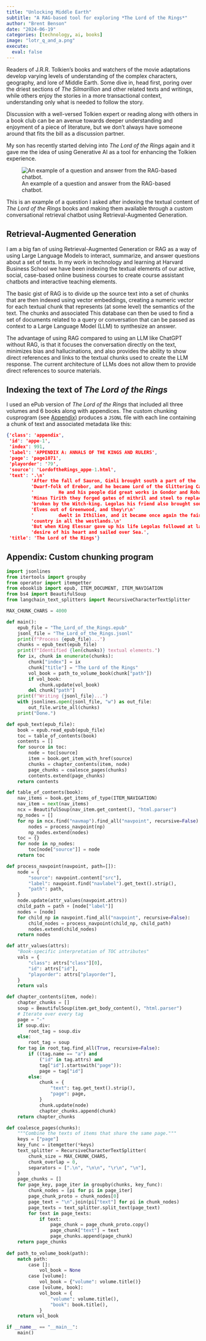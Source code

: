 ```yaml
---
title: "Unlocking Middle Earth"
subtitle: "A RAG-based tool for exploring *The Lord of the Rings*"
author: "Brent Benson"
date: "2024-06-19"
categories: [technology, ai, books]
image: "lotr_q_and_a.png"
execute:
  eval: false
---
```


Readers of J.R.R. Tolkien's books and watchers of the movie
adaptations develop varying levels of understanding of the complex
characters, geography, and lore of Middle Earth. Some dive in, head
first, poring over the driest sections of *The Silmarillion* and other
related texts and writings, while others enjoy the stories in a more
transactional context, understanding only what is needed to follow the
story.

Discussion with a well-versed Tolkien expert or reading along with
others in a book club can be an avenue towards deeper understanding
and enjoyment of a piece of literature, but we don't always have
someone around that fits the bill as a discussion partner.

My son has recently started delving into *The Lord of the Rings* again
and it gave me the idea of using Generative AI as a tool for enhancing
the Tolkien experience.

![An example of a question and answer from the RAG-based chatbot.](lotr_q_and_a.png)

This is an example of a question I asked after indexing the textual
content of *The Lord of the Rings* books and making them available
through a custom conversational retrieval chatbot using
Retrieval-Augmented Generation.

## Retrieval-Augmented Generation

I am a big fan of using Retrieval-Augmented Generation or RAG as a way
of using Large Language Models to interact, summarize, and answer
questions about a set of texts. In my work in technology and learning
at Harvard Business School we have been indexing the textual elements
of our active, social, case-based online business courses to create
course assistant chatbots and interactive teaching elements.

The basic gist of RAG is to divide up the source text into a set of
chunks that are then indexed using vector embeddings, creating a
numeric vector for each textual chunk that represents (at some level)
the semantics of the text. The chunks and associated This database can
then be used to find a set of documents related to a query or
conversation that can be passed as context to a Large Language Model
(LLM) to synthesize an answer.

The advantage of using RAG compared to using an LLM like ChatGPT
without RAG, is that it focuses the conversation directly on the text,
minimizes bias and hallucinations, and also provides the ability to
show direct references and links to the textual chunks used to create
the LLM response. The current architecture of LLMs does not allow them
to provide direct references to source materials.

## Indexing the text of *The Lord of the Rings*

I used an ePub version of *The Lord of the Rings* that included all
three volumes and 6 books along with appendices. The custom chunking
cusprogram (see <a href="#sec-chunking"
class="quarto-xref">Appendix</a>) produces a `JSONL` file with each
line containing a chunk of text and associated metadata like this:

```json
{'class': 'appendix',
 'id': 'appe-1',
 'index': 991,
 'label': 'APPENDIX A: ANNALS OF THE KINGS AND RULERS',
 'page': 'page1071',
 'playorder': '79',
 'source': 'LordoftheRings_appe-1.html',
 'text': '.\n'
         'After the fall of Sauron, Gimli brought south a part of the '
         'Dwarf-folk of Erebor, and he became Lord of the Glittering Caves.\r\n'
         '         He and his people did great works in Gondor and Rohan. For '
         'Minas Tirith they forged gates of mithril and steel to replace those '
         'broken by the Witch-king. Legolas his friend also brought south '
         'Elves out of Greenwood, and they\r\n'
         '         dwelt in Ithilien, and it became once again the fairest '
         'country in all the westlands.\n'
         'But when King Elessar gave up his life Legolas followed at last the '
         'desire of his heart and sailed over Sea.',
 'title': 'The Lord of the Rings'}
```

## Appendix: Custom chunking program {#sec-chunking}

```python
import jsonlines
from itertools import groupby
from operator import itemgetter
from ebooklib import epub, ITEM_DOCUMENT, ITEM_NAVIGATION
from bs4 import BeautifulSoup
from langchain_text_splitters import RecursiveCharacterTextSplitter

MAX_CHUNK_CHARS = 4000

def main():
    epub_file = "The_Lord_of_the_Rings.epub"
    jsonl_file = "The_Lord_of_the_Rings.jsonl"
    print(f"Process {epub_file}...")
    chunks = epub_text(epub_file)
    print(f"Identified {len(chunks)} textual elements.")
    for ix, chunk in enumerate(chunks):
        chunk["index"] = ix
        chunk["title"] = "The Lord of the Rings"
        vol_book = path_to_volume_book(chunk["path"])
        if vol_book:
            chunk.update(vol_book)
        del chunk["path"]
    print(f"Writing {jsonl_file}...")
    with jsonlines.open(jsonl_file, "w") as out_file:
        out_file.write_all(chunks)
    print("Done.")

def epub_text(epub_file):
    book = epub.read_epub(epub_file)
    toc = table_of_contents(book)
    contents = []
    for source in toc:
        node = toc[source]
        item = book.get_item_with_href(source)
        chunks = chapter_contents(item, node)
        page_chunks = coalesce_pages(chunks)
        contents.extend(page_chunks)
    return contents

def table_of_contents(book):
    nav_items = book.get_items_of_type(ITEM_NAVIGATION)
    nav_item = next(nav_items)
    ncx = BeautifulSoup(nav_item.get_content(), "html.parser")
    np_nodes = []
    for np in ncx.find("navmap").find_all("navpoint", recursive=False):
        nodes = process_navpoint(np)
        np_nodes.extend(nodes)
    toc = {}
    for node in np_nodes:
        toc[node["source"]] = node
    return toc

def process_navpoint(navpoint, path=[]):
    node = {
        "source": navpoint.content["src"],
        "label": navpoint.find("navlabel").get_text().strip(),
        "path": path,
    }
    node.update(attr_values(navpoint.attrs))
    child_path = path + [node["label"]]
    nodes = [node]
    for child_np in navpoint.find_all("navpoint", recursive=False):
        child_nodes = process_navpoint(child_np, child_path)
        nodes.extend(child_nodes)
    return nodes

def attr_values(attrs):
    "Book-specific interpretation of TOC attributes"
    vals = {
        "class": attrs["class"][0],
        "id": attrs["id"],
        "playorder": attrs["playorder"],
    }
    return vals

def chapter_contents(item, node):
    chapter_chunks = []
    soup = BeautifulSoup(item.get_body_content(), "html.parser")
    # Iterate over every tag
    page = "-"
    if soup.div:
        root_tag = soup.div
    else:
        root_tag = soup
    for tag in root_tag.find_all(True, recursive=False):
        if ((tag.name == "a") and
            ("id" in tag.attrs) and
            tag["id"].startswith("page")):
            page = tag["id"]
        else:
            chunk = {
                "text": tag.get_text().strip(),
                "page": page,
            }
            chunk.update(node)
            chapter_chunks.append(chunk)
    return chapter_chunks

def coalesce_pages(chunks):
    """Combine the texts of items that share the same page."""
    keys = ["page"]
    key_func = itemgetter(*keys)
    text_splitter = RecursiveCharacterTextSplitter(
        chunk_size = MAX_CHUNK_CHARS,
        chunk_overlap = 0,
        separators = [".\n", "\n\n", "\r\n", "\n"], 
    )
    page_chunks = []
    for page_key, page_iter in groupby(chunks, key_func):
        chunk_nodes = [pi for pi in page_iter]
        page_chunk_proto = chunk_nodes[0]
        page_text = "\n".join(pi["text"] for pi in chunk_nodes)
        page_texts = text_splitter.split_text(page_text)
        for text in page_texts:
            if text:
                page_chunk = page_chunk_proto.copy()
                page_chunk["text"] = text
                page_chunks.append(page_chunk)
    return page_chunks
    
def path_to_volume_book(path):
    match path:
        case []:
            vol_book = None
        case [volume]:
            vol_book = {"volume": volume.title()}
        case [volume, book]:
            vol_book = {
                "volume": volume.title(),
                "book": book.title(),
            }
    return vol_book

if __name__ == "__main__":
    main()
```
